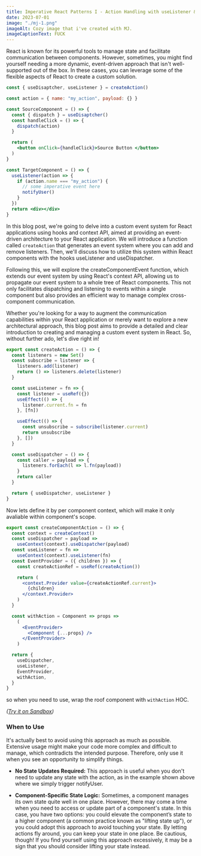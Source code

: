 ```yaml
---
title: Imperative React Patterns I - Action Handling with useListener & useDispatcher
date: 2023-07-01
image: "./mj-1.png"
imageAlt: Cozy image that i've created with MJ.
imageCaptionText: FUCK
---
```


React is known for its powerful tools to manage state and facilitate communication between components. However, sometimes, you might find yourself needing a more dynamic, event-driven approach that isn't well-supported out of the box. In these cases, you can leverage some of the flexible aspects of React to create a custom solution.

```jsx
const { useDisaptcher, useListener } = createAction()

const action = { name: "my_action", payload: {} }

const SourceComponent = () => {
  const { dispatch } = useDisaptcher()
  const handleClick = () => {
    dispatch(action)
  }

  return (
    <button onClick={handleClick}>Source Button </button>
  )
}

const TargetComponent = () => {
  useListener(action => {
    if (action.name === "my_action") {
      // some imperative event here
      notifyUser()
    }
  })
  return <div></div>
}
```

In this blog post, we're going to delve into a custom event system for React applications using hooks and context API, aimed at providing an event-driven architecture to your React application. We will introduce a function called `createAction` that generates an event system where you can add and remove listeners. Then, we'll discuss how to utilize this system within React components with the hooks useListener and useDispatcher.

Following this, we will explore the createComponentEvent function, which extends our event system by using React's context API, allowing us to propagate our event system to a whole tree of React components. This not only facilitates dispatching and listening to events within a single component but also provides an efficient way to manage complex cross-component communication.

Whether you're looking for a way to augment the communication capabilities within your React application or merely want to explore a new architectural approach, this blog post aims to provide a detailed and clear introduction to creating and managing a custom event system in React. So, without further ado, let's dive right in!

```jsx
export const createAction = () => {
  const listeners = new Set()
  const subscribe = listener => {
    listeners.add(listener)
    return () => listeners.delete(listener)
  }

  const useListener = fn => {
    const listener = useRef({})
    useEffect(() => {
      listener.current.fn = fn
    }, [fn])

    useEffect(() => {
      const unsubscribe = subscribe(listener.current)
      return unsubscribe
    }, [])
  }

  const useDispatcher = () => {
    const caller = payload => {
      listeners.forEach(l => l.fn(payload))
    }
    return caller
  }

  return { useDispatcher, useListener }
}
```

Now lets define it by per component context, which will make it only avaliable within component's scope.

```jsx
export const createComponentAction = () => {
  const context = createContext()
  const useDispatcher = payload =>
    useContext(context).useDispatcher(payload)
  const useListener = fn =>
    useContext(context).useListener(fn)
  const EventProvider = ({ children }) => {
    const createActionRef = useRef(createAction())

    return (
      <context.Provider value={createActionRef.current}>
        {children}
      </context.Provider>
    )
  }

  const withAction = Component => props =>
    (
      <EventProvider>
        <Component {...props} />
      </EventProvider>
    )

  return {
    useDispatcher,
    useListener,
    EventProvider,
    withAction,
  }
}
```

so when you need to use, wrap the roof component with `withAction` HOC.

*([Try it on Sandbox](https://codesandbox.io/s/uselistener-usedispatch-kfqtdf))*

### When to Use

It's actually best to avoid using this approach as much as possible. Extensive usage might make your code more complex and difficult to manage, which contradicts the intended purpose. Therefore, only use it when you see an opportunity to simplify things.

- **No State Updates Required:** This approach is useful when you don't need to update any state with the action, as in the example shown above where we simply trigger notifyUser.

- **Component-Specific State Logic:** Sometimes, a component manages its own state quite well in one place. However, there may come a time when you need to access or update part of a component's state. In this case, you have two options: you could elevate the component’s state to a higher component (a common practice known as "lifting state up"), or you could adopt this approach to avoid touching your state. By letting actions fly around, you can keep your state in one place. Be cautious, though! If you find yourself using this approach excessively, it may be a sign that you should consider lifting your state instead.
